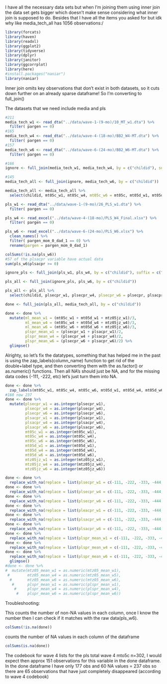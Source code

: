 


I have all the necessary data sets but when I'm joining them using inner join the 
data set gets bigger which doesn't make sense considering what inner join is 
supposed to do. Besides that I have all the items you asked for but idk why like media_tech_all has 1056 observations:/

```r
library(forcats)
library(haven)
library(readxl)
library(ggplot2)
library(tidyverse)
library(dplyr)
library(janitor)
library(ggcorrplot)
library(here)
#install.packages("naniar")
library(naniar)
```
Inner join omits key observations that don't exist in both datasets, so it cuts down further on an already sparse dataframe! So I'm converting to full_join()

The datasets that we need include media and pls
```r
#211
media_tech_w1 <- read_dta("../data/wave-1-(9-mo)/10_MT_w1.dta") %>% 
  filter( pargen == 0) 
#165
media_tech_w4 <- read_dta("../data/wave-4-(18-mo)/BB2_W4-MT.dta") %>% 
  filter( pargen == 0)
#157
media_tech_w6 <- read_dta("../data/wave-6-(24-mo)/BB2_W6-MT.dta") %>% 
  filter( pargen == 0)
```

```r
#166
ignore <- full_join(media_tech_w1, media_tech_w4, by = c("childid"), suffix = c("_w1", "_w4"))

#145
media_tech_all <- full_join(ignore, media_tech_w6, by = c("childid"))
```

```r
media_tech_all <- media_tech_all %>% 
  select(childid, mt05c_w1, mt05c_w4, mt05c_w6 = mt05c, mt05d_w1, mt05d_w4, mt05d_w6= mt05d,  mtz05jz_w1, mtz05jz_w4, mtz05jz_w6 = mtz05jz)
```

```r
pls_w1 <- read_dta("../data/wave-1-(9-mo)/26_PLS_w1.dta") %>% 
  filter( pargen == 0)

pls_w4 <- read_excel("../data/wave-4-(18-mo)/PLS_W4_Final.xlsx") %>% 
  filter( pargen == 0)

pls_w6 <- read_excel("../data/wave-6-(24-mo)/PLS_W6.xlsx") %>%
  clean_names() %>% 
  filter( pargen_mom_0_dad_1 == 0) %>% 
  rename(pargen = pargen_mom_0_dad_1)

colSums(!is.na(pls_w6))
#57 of the plsacpr variable have actual data
sum(pls_w6$plsacpr >= 0)
```

```r
ignore_pls <- full_join(pls_w1, pls_w4, by = c("childid"), suffix = c("_w1", "_w4"))

pls_all <- full_join(ignore_pls, pls_w6, by = c("childid"))

```

```r
pls_all <- pls_all %>% 
  select(childid, plsecpr_w1, plsecpr_w4, plsecpr_w6 = plsecpr, plsacpr_w1, plsacpr_w4, plsacpr_w6 = plsacpr) 
```

```r
done <- full_join(pls_all, media_tech_all, by = c("childid")) 

done <- done %>% 
  mutate(ml_mean_w1 = (mt05c_w1 + mt05d_w1 + mtz05jz_w1)/3,
         ml_mean_w4 = (mt05c_w4 + mt05d_w4 + mtz05jz_w4)/3,
         ml_mean_w6 = (mt05c_w6 + mt05d_w6 + mtz05jz_w6)/3,
         plspr_mean_w1 = (plsecpr_w1 + plsacpr_w1)/2,
         plspr_mean_w4 = (plsecpr_w4 + plsacpr_w4)/2,
         plspr_mean_w6 = (plsecpr_w6 + plsacpr_w6)/2) %>% 
  glimpse()
```
Alrighty, so let's fix the datatypes, something that has helped me in the past is using the zap_labels(column_name) function to get rid of the double+label type, and then converting them with the as.factor() or as.numeric() functions. Then all NA's should just be NA, and for the missing data codes (-111, -222, etc) let's just turn them into NA.

```r
done <- done %>% 
  zap_labels(mt05c_w1, mt05c_w4, mt05c_w6, mt05d_w1, mt05d_w4, mt05d_w6, mtz05jz_w1, mtz05jz_w4, mtz05jz_w6)
#160 now 237
done <- done %>% 
  mutate(plsecpr_w1 = as.integer(plsecpr_w1),
         plsecpr_w4 = as.integer(plsecpr_w4),
         plsecpr_w6 = as.integer(plsecpr_w6),
         plsacpr_w1 = as.integer(plsacpr_w1),
         plsacpr_w4 = as.integer(plsacpr_w4),
         plsacpr_w6 = as.integer(plsacpr_w6),
         mt05c_w1 = as.integer(mt05c_w1),
         mt05c_w4 = as.integer(mt05c_w4),
         mt05c_w6 = as.integer(mt05c_w6),
         mt05d_w1 = as.integer(mt05d_w1),
         mt05d_w4 = as.integer(mt05d_w4),
         mt05d_w6 = as.integer(mt05d_w6),
         mtz05jz_w1 = as.integer(mtz05jz_w1),
         mtz05jz_w4 = as.integer(mtz05jz_w4),
         mtz05jz_w6 = as.integer(mtz05jz_w6))

done <- done %>% 
  replace_with_na(replace = list(plsecpr_w1 = c(-111, -222, -333, -444, -555, -666, -777, -888, -999)))
done <- done %>% 
  replace_with_na(replace = list(plsecpr_w4 = c(-111, -222, -333, -444, -555, -666, -777, -888, -999)))
done <- done %>% 
  replace_with_na(replace = list(plsecpr_w6 = c(-111, -222, -333, -444, -555, -666, -777, -888, -999)))
done <- done %>% 
  replace_with_na(replace = list(pleacpr_w1 = c(-111, -222, -333, -444, -555, -666, -777, -888, -999)))
done <- done %>% 
  replace_with_na(replace = list(plsacpr_w4 = c(-111, -222, -333, -444, -555, -666, -777, -888, -999)))
done <- done %>% 
  replace_with_na(replace = list(plsacpr_w6 = c(-111, -222, -333, -444, -555, -666, -777, -888, -999)))
done <- done %>% 
  replace_with_na(replace = list(plspr_mean_w1 = c(-111, -222, -333, -444, -555, -666, -777, -888, -999)))
done <- done %>% 
  replace_with_na(replace = list(plspr_mean_w4 = c(-111, -222, -333, -444, -555, -666, -777, -888, -999)))
done <- done %>% 
  replace_with_na(replace = list(plspr_mean_w6 = c(-111, -222, -333, -444, -555, -666, -777, -888, -999))) %>% 
  glimpse()
#done <- done %>% 
#  mutate(mtz05_mean_w1 = as.numeric(mtz05_mean_w1),
 #        mtz05_mean_w4 = as.numeric(mtz05_mean_w5),
  #       mtz05_mean_w6 = as.numeric(mtz05_mean_w6),
   #      plspr_mean_w1 = as.numeric(plspr_mean_w1),
    #     plspr_mean_w4 = as.numeric(plspr_mean_w4),
     #    plspr_mean_w6 = as.numeric(plspr_mean_w6))

```
Troubleshooting:

This counts the number of non-NA values in each column, once I know the number then I can check if it matches with the raw data(pls_w6).

```r
colSums(!is.na(done))
```
counts the number of NA values in each column of the dataframe
```r
colSums(is.na(done))
```

The codebook for wave 4 lists for the pls total
wave 4 mto5c n=302, I would expect then approx 151 observations for this variable in the done dataframe. In the done dataframe I have only 177 obs and 60 NA values = 237 obs so there are 65 observations that have just completely disappeared (according to wave 4 codebook)
